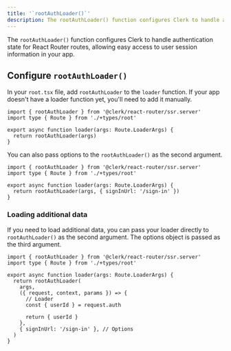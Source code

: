```yaml
---
title: '`rootAuthLoader()`'
description: The rootAuthLoader() function configures Clerk to handle authentication state for React Router routes.
---
```


The `rootAuthLoader()` function configures Clerk to handle authentication state for React Router routes, allowing easy access to user session information in your app.

## Configure `rootAuthLoader()`

In your `root.tsx` file, add `rootAuthLoader` to the `loader` function. If your app doesn't have a loader function yet, you'll need to add it manually.

```tsx {{ filename: 'app/root.tsx' }}
import { rootAuthLoader } from '@clerk/react-router/ssr.server'
import type { Route } from './+types/root'

export async function loader(args: Route.LoaderArgs) {
  return rootAuthLoader(args)
}
```

You can also pass options to the `rootAuthLoader()` as the second argument.

```tsx {{ filename: 'app/root.tsx', mark: [5] }}
import { rootAuthLoader } from '@clerk/react-router/ssr.server'
import type { Route } from './+types/root'

export async function loader(args: Route.LoaderArgs) {
  return rootAuthLoader(args, { signInUrl: '/sign-in' })
}
```

### Loading additional data

If you need to load additional data, you can pass your loader directly to `rootAuthLoader()` as the second argument. The options object is passed as the third argument.

```tsx {{ filename: 'app/root.tsx', mark: [7, 12] }}
import { rootAuthLoader } from '@clerk/react-router/ssr.server'
import type { Route } from './+types/root'

export async function loader(args: Route.LoaderArgs) {
  return rootAuthLoader(
    args,
    ({ request, context, params }) => {
      // Loader
      const { userId } = request.auth

      return { userId }
    },
    { signInUrl: '/sign-in' }, // Options
  )
}
```
